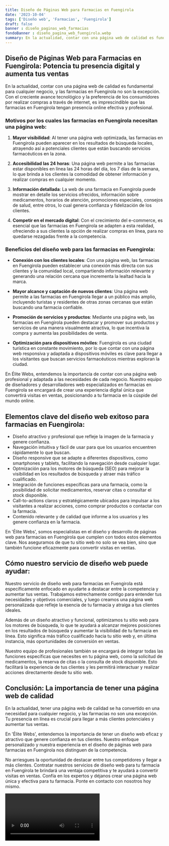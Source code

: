 ```yaml
---
title: Diseño de Páginas Web para Farmacias en Fuengirola
date: '2023-10-04'
tags: ['Diseño web', 'Farmacias', 'Fuengirola']
draft: false
banner : diseño_paginas_web_farmacias
fondoBanner : diseño_pagina_web_fuengirola.webp
summary: En la actualidad, contar con una página web de calidad es fundamental para cualquier negocio, y las farmacias en Fuengirola no son la excepción. Con el creciente avance tecnológico y la preferencia de los consumidores por realizar compras a través de internet, es imprescindible que las farmacias en Fuengirola tengan presencia online efectiva y profesional.
---
```


## Diseño de Páginas Web para Farmacias en Fuengirola: Potencia tu presencia digital y aumenta tus ventas

En la actualidad, contar con una página web de calidad es fundamental para cualquier negocio, y las farmacias en Fuengirola no son la excepción. Con el creciente avance tecnológico y la preferencia de los consumidores por realizar compras a través de internet, es imprescindible que las farmacias en Fuengirola tengan presencia online efectiva y profesional.

### Motivos por los cuales las farmacias en Fuengirola necesitan una página web:

1. **Mayor visibilidad**: Al tener una página web optimizada, las farmacias en Fuengirola pueden aparecer en los resultados de búsqueda locales, atrayendo así a potenciales clientes que están buscando servicios farmacéuticos en la zona.

2. **Accesibilidad las 24 horas**: Una página web permite a las farmacias estar disponibles en línea las 24 horas del día, los 7 días de la semana, lo que brinda a los clientes la comodidad de obtener información y realizar compras en cualquier momento.

3. **Información detallada**: La web de una farmacia en Fuengirola puede mostrar en detalle los servicios ofrecidos, información sobre medicamentos, horarios de atención, promociones especiales, consejos de salud, entre otros, lo cual genera confianza y fidelización de los clientes.

4. **Competir en el mercado digital**: Con el crecimiento del e-commerce, es esencial que las farmacias en Fuengirola se adapten a esta realidad, ofreciendo a sus clientes la opción de realizar compras en línea, para no quedarse rezagadas frente a la competencia.

### Beneficios del diseño web para las farmacias en Fuengirola:

- **Conexión con los clientes locales**: Con una página web, las farmacias en Fuengirola pueden establecer una conexión más directa con sus clientes y la comunidad local, compartiendo información relevante y generando una relación cercana que incrementa la lealtad hacia la marca.

- **Mayor alcance y captación de nuevos clientes**: Una página web permite a las farmacias en Fuengirola llegar a un público más amplio, incluyendo turistas y residentes de otras zonas cercanas que están buscando una farmacia confiable.

- **Promoción de servicios y productos**: Mediante una página web, las farmacias en Fuengirola pueden destacar y promover sus productos y servicios de una manera visualmente atractiva, lo que incentiva la compra y aumenta las posibilidades de venta.

- **Optimización para dispositivos móviles**: Fuengirola es una ciudad turística en constante movimiento, por lo que contar con una página web responsiva y adaptada a dispositivos móviles es clave para llegar a los visitantes que buscan servicios farmacéuticos mientras exploran la ciudad.

En Élite Webs, entendemos la importancia de contar con una página web profesional y adaptada a las necesidades de cada negocio. Nuestro equipo de diseñadores y desarrolladores web especializados en farmacias en Fuengirola se encargará de crear una experiencia digital única que convertirá visitas en ventas, posicionando a tu farmacia en la cúspide del mundo online.

<GifSeo />

<Cta />

## Elementos clave del diseño web exitoso para farmacias en Fuengirola:

- Diseño atractivo y profesional que refleje la imagen de la farmacia y genere confianza.
- Navegación intuitiva y fácil de usar para que los usuarios encuentren rápidamente lo que buscan.
- Diseño responsive que se adapte a diferentes dispositivos, como smartphones y tablets, facilitando la navegación desde cualquier lugar.
- Optmización para los motores de búsqueda (SEO) para mejorar la visibilidad en los resultados de búsqueda y atraer más tráfico cualificado.
- Integración de funciones específicas para una farmacia, como la posibilidad de solicitar medicamentos, reservar citas o consultar el stock disponible.
- Call-to-actions claros y estratégicamente ubicados para impulsar a los visitantes a realizar acciones, como comprar productos o contactar con la farmacia.
- Contenido relevante y de calidad que informe a los usuarios y les genere confianza en la farmacia.

En 'Élite Webs', somos especialistas en el diseño y desarrollo de páginas web para farmacias en Fuengirola que cumplen con todos estos elementos clave. Nos aseguramos de que tu sitio web no solo se vea bien, sino que también funcione eficazmente para convertir visitas en ventas.

## Cómo nuestro servicio de diseño web puede ayudar:

Nuestro servicio de diseño web para farmacias en Fuengirola está específicamente enfocado en ayudarte a destacar entre la competencia y aumentar tus ventas. Trabajamos estrechamente contigo para entender tus necesidades y objetivos comerciales, y luego creamos una página web personalizada que refleje la esencia de tu farmacia y atraiga a tus clientes ideales.

Además de un diseño atractivo y funcional, optimizamos tu sitio web para los motores de búsqueda, lo que te ayudará a alcanzar mejores posiciones en los resultados de búsqueda y aumentar la visibilidad de tu farmacia en línea. Esto significa más tráfico cualificado hacia tu sitio web y, en última instancia, más oportunidades de conversión en ventas.

Nuestro equipo de profesionales también se encargará de integrar todas las funciones específicas que necesites en tu página web, como la solicitud de medicamentos, la reserva de citas o la consulta de stock disponible. Esto facilitará la experiencia de tus clientes y les permitirá interactuar y realizar acciones directamente desde tu sitio web.

## Conclusión: La importancia de tener una página web de calidad

En la actualidad, tener una página web de calidad se ha convertido en una necesidad para cualquier negocio, y las farmacias no son una excepción. Tu presencia en línea es crucial para llegar a más clientes potenciales y aumentar tus ventas.

En 'Élite Webs', entendemos la importancia de tener un diseño web eficaz y atractivo que genere confianza en tus clientes. Nuestro enfoque personalizado y nuestra experiencia en el diseño de páginas web para farmacias en Fuengirola nos distinguen de la competencia.

No arriesgues la oportunidad de destacar entre tus competidores y llegar a más clientes. Contratar nuestros servicios de diseño web para tu farmacia en Fuengirola te brindará una ventaja competitiva y te ayudará a convertir visitas en ventas. Confía en los expertos y déjanos crear una página web única y efectiva para tu farmacia. Ponte en contacto con nosotros hoy mismo.

<Video />

<CtaBot job='Farmacias' city='Fuengirola'/>

<Gmaps query='Fuengirola+españa+maps' />